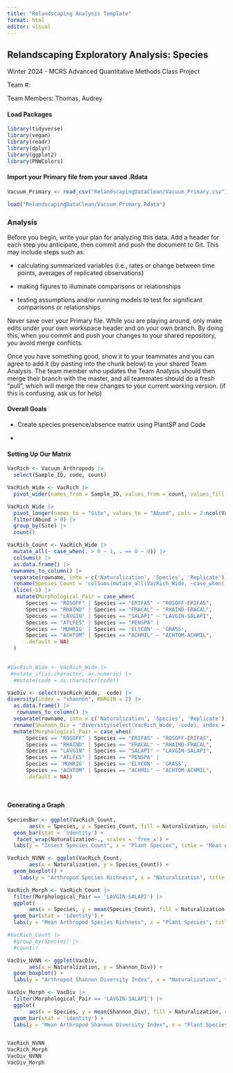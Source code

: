 ```yaml
---
title: "Relandscaping Analysis Template"
format: html
editor: visual
---
```


## Relandscaping Exploratory Analysis: Species

Winter 2024 - MCRS Advanced Quantitative Methods Class Project

Team #:

Team Members: Thomas, Audrey

#### Load Packages

```r
library(tidyverse)
library(vegan)
library(readr)
library(dplyr)
library(ggplot2)
library(PNWColors)
```

#### Import your Primary file from your saved .Rdata

```r
Vacuum_Primary <- read_csv("RelandscapingDataClean/Vacuum_Primary.csv")

load("RelandscapingDataClean/Vacuum_Primary.Rdata")

```

### Analysis

Before you begin, write your plan for analyzing this data. Add a header for each step you anticipate, then commit and push the document to Git. This may include steps such as:

-   calculating summarized variables (i.e., rates or change between time points, averages of replicated observations)

-   making figures to illuminate comparisons or relationships

-   testing assumptions and/or running models to test for significant comparisons or relationships

Never save over your Primary file. While you are playing around, only make edits under your own workspace header and on your own branch. By doing this, when you commit and push your changes to your shared repository, you avoid merge conflicts.

Once you have something good, show it to your teammates and you can agree to add it (by pasting into the chunk below) to your shared Team Analysis. The team member who updates the Team Analysis should then merge their branch with the master, and all teammates should do a fresh "pull", which will merge the new changes to your current working version. (if this is confusing, ask us for help)

#### Overall Goals

-   Create species presence/absence matrix using PlantSP and Code

-   

#### Setting Up Our Matrix

```r
VacRich <- Vacuum_Arthropods |>
  select(Sample_ID, code, count)

VacRich_Wide <- VacRich |> 
  pivot_wider(names_from = Sample_ID, values_from = count, values_fill = 0)

VacRich_Wide |> 
  pivot_longer(names_to = "Site", values_to = "Abund", cols = 2:ncol(VacRich_Wide)) |> 
  filter(Abund > 0) |> 
  group_by(Site) |> 
  count()

VacRich_Count <- VacRich_Wide |> 
  mutate_all(~ case_when(. > 0 ~ 1, . == 0 ~ 0)) |> 
  colSums() |>
  as.data.frame() |>
 rownames_to_column() |>
  separate(rowname, into = c('Naturalization', 'Species', 'Replicate'), sep = '_') |>
  rename(Species_Count = 'colSums(mutate_all(VacRich_Wide, ~case_when(. > 0 ~ 1, . == 0 ~ 0)))') |>
  slice(-1) |>
   mutate(Morphological_Pair = case_when(
      Species == "ROSOFF" | Species == "ERIFAS" ~ "ROSOFF-ERIFAS",
      Species == "RHAIND" | Species == "FRACAL" ~ "RHAIND-FRACAL",
      Species == "LAVGIN" | Species == "SALAPI" ~ "LAVGIN-SALAPI",
      Species == "ATLFES" | Species == "PENSPA" | 
      Species == 'MUHRIG' | Species == 'ELYCON' ~ 'GRASS',
      Species == "ACHTOM" | Species == "ACHMIL" ~ "ACHTOM-ACHMIL",
      .default = NA)
  )

  
#VacRich_Wide <- VacRich_Wide |>
 #mutate_if(is.character, as.numeric) |>
  #mutate(code = as.character(code))

VacDiv <- select(VacRich_Wide, -code) |>
diversity(index = "shannon", MARGIN = 2) |>
  as.data.frame() |>
   rownames_to_column() |>
  separate(rowname, into = c('Naturalization', 'Species', 'Replicate'), sep = '_') |>
  rename(Shannon_Div = 'diversity(select(VacRich_Wide, -code), index = "shannon", MARGIN = 2)') |>
  mutate(Morphological_Pair = case_when(
      Species == "ROSOFF" | Species == "ERIFAS" ~ "ROSOFF-ERIFAS",
      Species == "RHAIND" | Species == "FRACAL" ~ "RHAIND-FRACAL",
      Species == "LAVGIN" | Species == "SALAPI" ~ "LAVGIN-SALAPI",
      Species == "ATLFES" | Species == "PENSPA" | 
      Species == 'MUHRIG' | Species == 'ELYCON' ~ 'GRASS',
      Species == "ACHTOM" | Species == "ACHMIL" ~ "ACHTOM-ACHMIL",
      .default = NA))

 

```

#### Generating a Graph

```r
SpeciesBar <- ggplot(VacRich_Count,
       aes(x = Species, y = Species_Count, fill = Naturalization, color = Naturalization)) + 
  geom_bar(stat = 'identity') +
   facet_wrap(Naturalization~., scales = 'free_x') + 
  labs(y = "Insect Species Count", x = "Plant Species", title = "Mean Arthropod Species Richness in Native and Non-Native Plant Species")

VacRich_NVNN <- ggplot(VacRich_Count,
       aes(x = Naturalization, y = Species_Count)) + 
  geom_boxplot() +
    labs(y = "Arthropod Species Richness", x = "Naturalization", title = "Arthropod Species Richness in Native and Non-Native Plant Species")

VacRich_Morph <- VacRich_Count |>
  filter(Morphological_Pair == 'LAVGIN-SALAPI') |>
  ggplot(
       aes(x = Species, y = mean(Species_Count), fill = Naturalization, color = Naturalization)) + 
  geom_bar(stat = 'identity') +
  labs(y = "Mean Arthropod Species Richness", x = "Plant Species", title = "Mean Arthropod Species Richness Between Same Morphological Groups")

#VacRich_Count |>
  #group_by(Species) |>
  #count()

VacDiv_NVNN <- ggplot(VacDiv,
       aes(x = Naturalization, y = Shannon_Div)) + 
  geom_boxplot() +
  labs(y = "Arthropod Shannon Diversity Index", x = "Naturalization", title = "Shannon Diversity Index in Native and Non-Native Plant Species")

VacDiv_Morph <- VacDiv |>
  filter(Morphological_Pair == 'LAVGIN-SALAPI') |>
  ggplot(
       aes(x = Species, y = mean(Shannon_Div), fill = Naturalization, color = Naturalization)) + 
  geom_bar(stat = 'identity') +
  labs(y = "Mean Arthropod Shannon Diversity Index", x = "Plant Species", title = "Shannon Diversity Index Between Same Morphological Groups")


VacRich_NVNN
VacRich_Morph
VacDiv_NVNN
VacDiv_Morph

```
